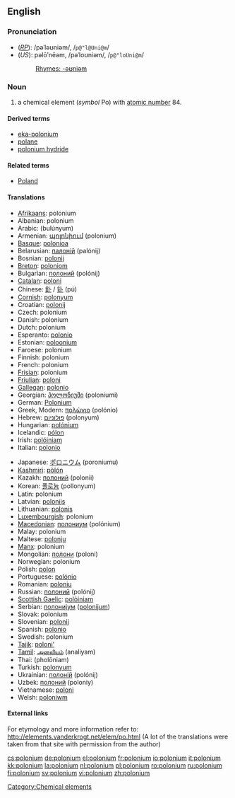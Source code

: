 {{see|Polonium}}
==English==
{{elements|Po|bismuth|Bi|astatine|At}}

===Pronunciation===
* (''[[RP]]''): /pəˈləʊniəm/, /<tt>p@"l@Uni@m</tt>/
* (''US''): pəlōʹnēəm, /pəˈloʊniəm/, /<tt>p@"loUni@m</tt>/
*: [[Rhymes:English:-əʊniəm|Rhymes: -əʊniəm]]

===Noun===
{{en-noun|-}}
{{wikipedia}}

# a chemical element (''symbol'' Po) with [[atomic number]] 84.

====Derived terms====
* [[eka-polonium]]
* [[polane]]
* [[polonium hydride]]

====Related terms====
* [[Poland]]<!--after which polonium is named-->

====Translations====
{{top}}
* [[Afrikaans]]: polonium
* Albanian: polonium
* Arabic: {{Arab|[[بولونيوم]]}} (bulúnyum) {{m}}
* Armenian: [[պոլոնիում]] (polonium)
* [[Basque]]: [[polonioa]]
* Belarusian: [[палонiй]] (palónij) {{m}}
* Bosnian: [[polonij]]
* [[Breton]]: [[poloniom]]
* Bulgarian: [[полоний]] (polónij) {{m}}
* [[Catalan]]: [[poloni]]
* Chinese: [[釙]] / [[钋]] (pú)
* [[Cornish]]: [[polonyum]]
* Croatian: [[polonij]]
* Czech: polonium
* Danish: polonium
* Dutch: polonium {{n}}
* Esperanto: [[polonio]]
* Estonian: [[poloonium]]
* Faroese: polonium
* Finnish: polonium
* French: polonium {{m}}
* [[Frisian]]: polonium
* [[Friulian]]: [[poloni]]
* [[Gallegan]]: [[polonio]]
* Georgian: [[პოლონიუმი]] (poloniumi)
* German: [[Polonium]] {{n}}
* Greek, Modern: [[πολώνιο]] (polónio) {{n}}
* Hebrew: [[פולוניום]] (polonyum)
* Hungarian: [[polónium]]
* Icelandic: [[pólon]]
* Irish: [[polóiniam]]
* Italian: [[polonio]] {{m}}
{{mid}}
* Japanese: [[ポロニウム]] (poroniumu)
* [[Kashmiri]]: [[pòlón]]
* Kazakh: [[полоний]] (polonii)
* Korean: [[폴로늄]] (pollonyum)
* Latin: polonium
* Latvian: [[polonijs]]
* Lithuanian: [[polonis]]
* [[Luxembourgish]]: polonium
* [[Macedonian]]: [[полониум]] (polónium) {{m}}
* Malay: polonium
* Maltese: [[polonju]]
* [[Manx]]: polonium
* Mongolian: [[полони]] (poloni)
* Norwegian: polonium
* Polish: [[polon]] {{m}}
* Portuguese: [[polónio]] {{m}}
* Romanian: [[poloniu]] {{n}}
* Russian: [[полоний]] (polónij) {{m}}
* [[Scottish Gaelic]]: [[polòiniam]]
* Serbian: [[полониjум]] ([[polonijum]]) {{m}}
* Slovak: polonium
* Slovenian: [[polonij]]
* Spanish: [[polonio]] {{m}}
* Swedish: polonium
* [[Tajik]]: [[poloni']]
* [[Tamil]]: [[அனலியம்]] (analiyam)
* Thai: {{Thai|[[พอโลเนียม]]}} (pholōniam)
* Turkish: [[polonyum]]
* Ukrainian: [[полонiй]] (polónij) {{m}}
* Uzbek: [[полоний]] (poloniy)
* Vietnamese: [[poloni]]
* Welsh: [[poloniwm]]
{{bottom}}

====External links====
For etymology and more information refer to:
http://elements.vanderkrogt.net/elem/po.html
(A lot of the translations were taken from that site with permission from the author)

[[Category:Chemical elements]]

[[cs:polonium]]
[[de:polonium]]
[[el:polonium]]
[[fr:polonium]]
[[io:polonium]]
[[it:polonium]]
[[kk:polonium]]
[[la:polonium]]
[[nl:polonium]]
[[pl:polonium]]
[[ro:polonium]]
[[ru:polonium]]
[[fi:polonium]]
[[sv:polonium]]
[[vi:polonium]]
[[zh:polonium]]